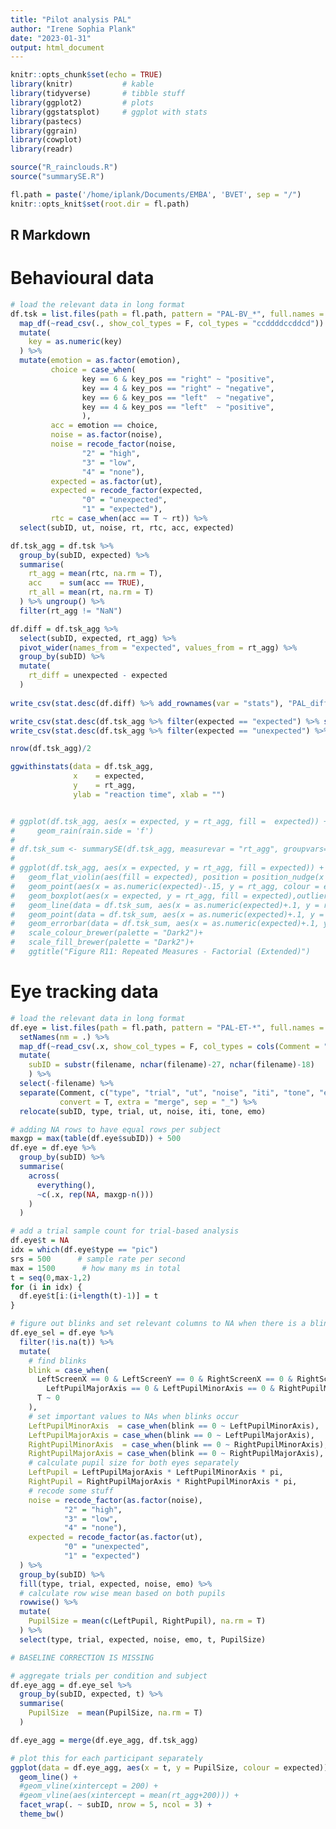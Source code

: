 ```yaml
---
title: "Pilot analysis PAL"
author: "Irene Sophia Plank"
date: "2023-01-31"
output: html_document
---
```


```r
knitr::opts_chunk$set(echo = TRUE)
library(knitr)           # kable
library(tidyverse)       # tibble stuff
library(ggplot2)         # plots
library(ggstatsplot)     # ggplot with stats
library(pastecs)
library(ggrain)
library(cowplot)
library(readr)

source("R_rainclouds.R")
source("summarySE.R")

fl.path = paste('/home/iplank/Documents/EMBA', 'BVET', sep = "/")
knitr::opts_knit$set(root.dir = fl.path)

```

## R Markdown

<style type="text/css">
.main-container {
  max-width: 1100px;
  margin-left: auto;
  margin-right: auto;
}
</style>

# Behavioural data

```r
# load the relevant data in long format
df.tsk = list.files(path = fl.path, pattern = "PAL-BV_*", full.names = T) %>%
  map_df(~read_csv(., show_col_types = F, col_types = "ccddddccddcd")) %>% 
  mutate(
    key = as.numeric(key)
  ) %>% 
  mutate(emotion = as.factor(emotion),
         choice = case_when(
                key == 6 & key_pos == "right" ~ "positive",
                key == 4 & key_pos == "right" ~ "negative",
                key == 6 & key_pos == "left"  ~ "negative",
                key == 4 & key_pos == "left"  ~ "positive",
                ),
         acc = emotion == choice,
         noise = as.factor(noise),
         noise = recode_factor(noise,
                "2" = "high",
                "3" = "low",
                "4" = "none"),
         expected = as.factor(ut),
         expected = recode_factor(expected,
                "0" = "unexpected",
                "1" = "expected"),
         rtc = case_when(acc == T ~ rt)) %>%
  select(subID, ut, noise, rt, rtc, acc, expected)

```

```r

df.tsk_agg = df.tsk %>%
  group_by(subID, expected) %>%
  summarise(
    rt_agg = mean(rtc, na.rm = T),
    acc    = sum(acc == TRUE),
    rt_all = mean(rt, na.rm = T)
  ) %>% ungroup() %>%
  filter(rt_agg != "NaN")

df.diff = df.tsk_agg %>%
  select(subID, expected, rt_agg) %>%
  pivot_wider(names_from = "expected", values_from = rt_agg) %>%
  group_by(subID) %>%
  mutate(
    rt_diff = unexpected - expected
  )
  
write_csv(stat.desc(df.diff) %>% add_rownames(var = "stats"), "PAL_difference.csv")

write_csv(stat.desc(df.tsk_agg %>% filter(expected == "expected") %>% select(acc, rt_agg, rt_all)) %>% add_rownames(var = "stats"), "PAL_expected.csv")
write_csv(stat.desc(df.tsk_agg %>% filter(expected == "unexpected") %>% select(acc, rt_agg, rt_all)) %>% add_rownames(var = "stats"), "PAL_unexpected.csv")

nrow(df.tsk_agg)/2

ggwithinstats(data = df.tsk_agg,
              x    = expected, 
              y    = rt_agg, 
              ylab = "reaction time", xlab = "")


# ggplot(df.tsk_agg, aes(x = expected, y = rt_agg, fill =  expected)) +
#     geom_rain(rain.side = 'f')
# 
# df.tsk_sum <- summarySE(df.tsk_agg, measurevar = "rt_agg", groupvars="expected")
# 
# ggplot(df.tsk_agg, aes(x = expected, y = rt_agg, fill = expected)) +
#   geom_flat_violin(aes(fill = expected), position = position_nudge(x = .1, y = 0), adjust = 1.5, trim = FALSE, alpha = .5, colour = NA)+
#   geom_point(aes(x = as.numeric(expected)-.15, y = rt_agg, colour = expected),position = position_jitter(width = .05), size = .25, shape = 20)+
#   geom_boxplot(aes(x = expected, y = rt_agg, fill = expected),outlier.shape = NA, alpha = .5, width = .1, colour = "black") +
#   geom_line(data = df.tsk_sum, aes(x = as.numeric(expected)+.1, y = rt_agg_mean, group = expected, colour = expected), linetype = 3)+
#   geom_point(data = df.tsk_sum, aes(x = as.numeric(expected)+.1, y = rt_agg_mean, group = expected, colour = expected), shape = 18) +
#   geom_errorbar(data = df.tsk_sum, aes(x = as.numeric(expected)+.1, y = rt_agg_mean, group = expected, colour = expected, ymin = rt_agg_mean-sem, ymax = rt_agg_mean+sem), width = .05)+
#   scale_colour_brewer(palette = "Dark2")+
#   scale_fill_brewer(palette = "Dark2")+
#   ggtitle("Figure R11: Repeated Measures - Factorial (Extended)")

```

# Eye tracking data

```r

# load the relevant data in long format
df.eye = list.files(path = fl.path, pattern = "PAL-ET-*", full.names = T) %>%
  setNames(nm = .) %>%
  map_df(~read_csv(.x, show_col_types = F, col_types = cols(Comment = "c")), .id = "filename") %>% 
  mutate(
    subID = substr(filename, nchar(filename)-27, nchar(filename)-18)
    ) %>% 
  select(-filename) %>%
  separate(Comment, c("type", "trial", "ut", "noise", "iti", "tone", "emo"), 
           convert = T, extra = "merge", sep = "_") %>%
  relocate(subID, type, trial, ut, noise, iti, tone, emo)

# adding NA rows to have equal rows per subject
maxgp = max(table(df.eye$subID)) + 500
df.eye = df.eye %>%
  group_by(subID) %>%
  summarise(
    across(
      everything(),
      ~c(.x, rep(NA, maxgp-n()))
    )
  )

# add a trial sample count for trial-based analysis
df.eye$t = NA
idx = which(df.eye$type == "pic")
srs = 500      # sample rate per second
max = 1500      # how many ms in total
t = seq(0,max-1,2)
for (i in idx) {
  df.eye$t[i:(i+length(t)-1)] = t
}

# figure out blinks and set relevant columns to NA when there is a blink
df.eye_sel = df.eye %>%
  filter(!is.na(t)) %>%
  mutate(
    # find blinks
    blink = case_when(
      LeftScreenX == 0 & LeftScreenY == 0 & RightScreenX == 0 & RightScreenY == 0 & 
        LeftPupilMajorAxis == 0 & LeftPupilMinorAxis == 0 & RightPupilMajorAxis == 0 & RightPupilMinorAxis == 0 ~ 1,
      T ~ 0
    ),
    # set important values to NAs when blinks occur
    LeftPupilMinorAxis  = case_when(blink == 0 ~ LeftPupilMinorAxis),
    LeftPupilMajorAxis = case_when(blink == 0 ~ LeftPupilMajorAxis),
    RightPupilMinorAxis  = case_when(blink == 0 ~ RightPupilMinorAxis),
    RightPupilMajorAxis = case_when(blink == 0 ~ RightPupilMajorAxis),
    # calculate pupil size for both eyes separately
    LeftPupil = LeftPupilMajorAxis * LeftPupilMinorAxis * pi,
    RightPupil = RightPupilMajorAxis * RightPupilMinorAxis * pi,
    # recode some stuff
    noise = recode_factor(as.factor(noise),
            "2" = "high",
            "3" = "low",
            "4" = "none"),
    expected = recode_factor(as.factor(ut),
            "0" = "unexpected",
            "1" = "expected")
  ) %>%
  group_by(subID) %>%
  fill(type, trial, expected, noise, emo) %>%
  # calculate row wise mean based on both pupils
  rowwise() %>%
  mutate(
    PupilSize = mean(c(LeftPupil, RightPupil), na.rm = T)
  ) %>%
  select(type, trial, expected, noise, emo, t, PupilSize)

# BASELINE CORRECTION IS MISSING

# aggregate trials per condition and subject
df.eye_agg = df.eye_sel %>%
  group_by(subID, expected, t) %>%
  summarise(
    PupilSize  = mean(PupilSize, na.rm = T)
  )

df.eye_agg = merge(df.eye_agg, df.tsk_agg)

# plot this for each participant separately
ggplot(data = df.eye_agg, aes(x = t, y = PupilSize, colour = expected)) +
  geom_line() +
  #geom_vline(xintercept = 200) +
  #geom_vline(aes(xintercept = mean(rt_agg+200))) +
  facet_wrap(. ~ subID, nrow = 5, ncol = 3) +
  theme_bw() 

```